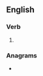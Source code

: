 ==English==

===Verb===
{{head|en|verb form}}

# {{present participle of|en|swage|nocat=1}}

===Anagrams===
* {{anagrams|en|a=agginsw|waggins}}